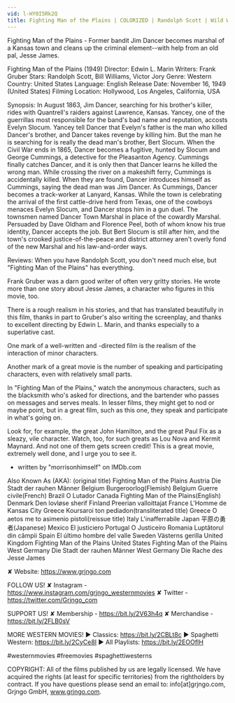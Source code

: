 ```yaml
---
vid: l-HY0I5Rk2Q
title: Fighting Man of the Plains | COLORIZED | Randolph Scott | Wild West
---
```


Fighting Man of the Plains - Former bandit Jim Dancer becomes marshal of a Kansas town and cleans up the criminal element--with help from an old pal, Jesse James.

Fighting Man of the Plains (1949)
Director: Edwin L. Marin
Writers: Frank Gruber
Stars: Randolph Scott, Bill Williams, Victor Jory
Genre: Western
Country: United States
Language: English
Release Date: November 16, 1949 (United States)
Filming Location: Hollywood, Los Angeles, California, USA

Synopsis:
In August 1863, Jim Dancer, searching for his brother's killer, rides with Quantrell's raiders against Lawrence, Kansas. Yancey, one of the guerrillas most responsible for the band's bad name and reputation, accosts Evelyn Slocum. Yancey tell Dancer that Evelyn's father is the man who killed Dancer's brother, and Dancer takes revenge by killing him. But the man he is searching for is really the dead man's brother, Bert Slocum. When the Civil War ends in 1865, Dancer becomes a fugitive, hunted by Slocum and George Cummings, a detective for the Pleasanton Agency. Cummings finally catches Dancer, and it is only then that Dancer learns he killed the wrong man. While crossing the river on a makeshift ferry, Cummings is accidentally killed. When they are found, Dancer introduces himself as Cummings, saying the dead man was Jim Dancer. As Cummings, Dancer becomes a track-worker at Lanyard, Kansas. While the town is celebrating the arrival of the first cattle-drive herd from Texas, one of the cowboys menaces Evelyn Slocum, and Dancer stops him in a gun duel. The townsmen named Dancer Town Marshal in place of the cowardly Marshal. Persuaded by Dave Oldham and Florence Peel, both of whom know his true identity, Dancer accepts the job. But Bert Slocum is still after him, and the town's crooked justice-of-the-peace and district attorney aren't overly fond of the new Marshal and his law-and-order ways.

Reviews:
When you have Randolph Scott, you don't need much else, but "Fighting Man of the Plains" has everything.

Frank Gruber was a darn good writer of often very gritty stories. He wrote more than one story about Jesse James, a character who figures in this movie, too.

There is a rough realism in his stories, and that has translated beautifully in this film, thanks in part to Gruber's also writing the screenplay, and thanks to excellent directing by Edwin L. Marin, and thanks especially to a superlative cast.

One mark of a well-written and -directed film is the realism of the interaction of minor characters.

Another mark of a great movie is the number of speaking and participating characters, even with relatively small parts.

In "Fighting Man of the Plains," watch the anonymous characters, such as the blacksmith who's asked for directions, and the bartender who passes on messages and serves meals. In lesser films, they might get to nod or maybe point, but in a great film, such as this one, they speak and participate in what's going on.

Look for, for example, the great John Hamilton, and the great Paul Fix as a sleazy, vile character. Watch, too, for such greats as Lou Nova and Kermit Maynard. And not one of them gets screen credit! This is a great movie, extremely well done, and I urge you to see it.
- written by "morrisonhimself" on IMDb.com

Also Known As (AKA):
(original title) Fighting Man of the Plains
Austria Die Stadt der rauhen Männer
Belgium Burgeroorlog(Flemish)
Belgium Guerre civile(French)
Brazil O Lutador
Canada Fighting Man of the Plains(English)
Denmark Den lovløse sherif
Finland Preerian valloittajat
France L'Homme de Kansas City
Greece Koursaroi ton pediadon(transliterated title)
Greece O aetos me to asimenio pistoli(reissue title)
Italy L'inafferrabile
Japan 平原の勇者(Japanese)
Mexico El justiciero
Portugal O Justiceiro
Romania Luptătorul din câmpii
Spain El último hombre del valle
Sweden Västerns gerilla
United Kingdom Fighting Man of the Plains
United States Fighting Man of the Plains
West Germany Die Stadt der rauhen Männer
West Germany Die Rache des Jesse James

✘ Website: https://www.grjngo.com

FOLLOW US!
✘ Instagram - https://www.instagram.com/grjngo_westernmovies
✘ Twitter - https://twitter.com/Grjngo_com

SUPPORT US!
✘ Membership - https://bit.ly/2V63h4q
✘ Merchandise - https://bit.ly/2FLB0sV

MORE WESTERN MOVIES! 
► Classics: https://bit.ly/2CBLt8c 
► Spaghetti Western: https://bit.ly/2CyCe8I 
► All Playlists: https://bit.ly/2EOOfIH 

#westernmovies #freemovies #spaghettiwesterns

COPYRIGHT: All of the films published by us are legally licensed. We have acquired the rights (at least for specific territories) from the rightholders by contract. If you have questions please send an email to: info[at]grjngo.com, Grjngo GmbH, www.grjngo.com.